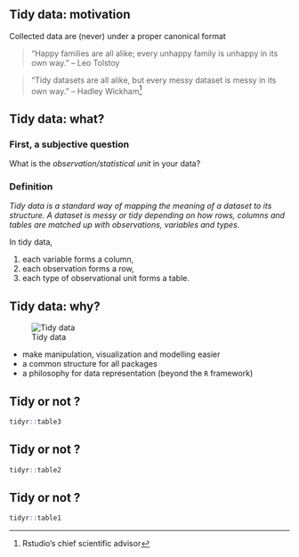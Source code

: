 ## Tidy data: motivation

Collected data are (never) under a proper canonical format

> "Happy families are all alike; every unhappy family is unhappy in its own way." -- Leo Tolstoy

\pause

> "Tidy datasets are all alike, but every messy dataset is messy in its own way." -- Hadley Wickham^[Rstudio's chief scientific advisor]



## Tidy data: what?

### First, a subjective question
What is the _observation/statistical unit_ in your data?

\pause

### Definition
_Tidy data is a standard way of mapping the meaning of a dataset to its structure. A dataset is messy or tidy depending on how rows, columns and tables are matched up with observations, variables and types._\


\pause

In tidy data,

1. each variable forms a column,
2. each observation forms a row,
3. each type of observational unit forms a table.

## Tidy data: why? 

![Tidy data](../Rmd_files/tidyverse/figs/tidy_data.png)

 - make manipulation, visualization and modelling easier
 - a common structure for all packages
 - a philosophy for data representation (beyond the `R` framework) 

## Tidy or not ?
 
```r
tidyr::table3
```

## Tidy or not ?
 
```r
tidyr::table2
```

## Tidy or not ?
 
```r
tidyr::table1
```
 

